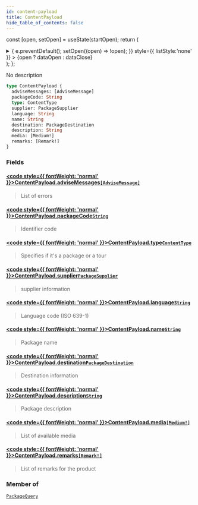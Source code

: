 ```yaml
---
id: content-payload
title: ContentPayload
hide_table_of_contents: false
---
```






const [open, setOpen] = useState(startOpen);
return (
<details {...(open ? { open: true } : {})} className="details" style={{ border:'none', boxShadow:'none', background:'var(--ifm-background-color)' }}>
<summary
onClick={(e) => {
e.preventDefault();
setOpen((open) => !open);
}}
style={{ listStyle:'none' }} >
{open ? dataOpen : dataClose}
</summary>
{open && children}
</details>
);
};

No description

```graphql
type ContentPayload {
  adviseMessages: [AdviseMessage]
  packageCode: String
  type: ContentType
  supplier: PackageSupplier
  language: String
  name: String
  destination: PackageDestination
  description: String
  media: [Medium!]
  remarks: [Remark!]
}
```

### Fields

#### [<code style={{ fontWeight: 'normal' }}>ContentPayload.<b>adviseMessages</b></code>](#)<Bullet />[`[AdviseMessage]`](/api/objects/advise-message) <Badge class="badge badge--secondary" text="list"/> <Badge class="badge badge--secondary" text="object"/>

> List of errors

#### [<code style={{ fontWeight: 'normal' }}>ContentPayload.<b>packageCode</b></code>](#)<Bullet />[`String`](/api/scalars/string) <Badge class="badge badge--secondary" text="scalar"/>

> Identifier code

#### [<code style={{ fontWeight: 'normal' }}>ContentPayload.<b>type</b></code>](#)<Bullet />[`ContentType`](/api/enums/content-type) <Badge class="badge badge--secondary" text="enum"/>

> Specifies if it's a package or a tour

#### [<code style={{ fontWeight: 'normal' }}>ContentPayload.<b>supplier</b></code>](#)<Bullet />[`PackageSupplier`](/api/objects/package-supplier) <Badge class="badge badge--secondary" text="object"/>

> supplier information

#### [<code style={{ fontWeight: 'normal' }}>ContentPayload.<b>language</b></code>](#)<Bullet />[`String`](/api/scalars/string) <Badge class="badge badge--secondary" text="scalar"/>

> Language code (ISO 639-1)

#### [<code style={{ fontWeight: 'normal' }}>ContentPayload.<b>name</b></code>](#)<Bullet />[`String`](/api/scalars/string) <Badge class="badge badge--secondary" text="scalar"/>

> Package name

#### [<code style={{ fontWeight: 'normal' }}>ContentPayload.<b>destination</b></code>](#)<Bullet />[`PackageDestination`](/api/objects/package-destination) <Badge class="badge badge--secondary" text="object"/>

> Destination information

#### [<code style={{ fontWeight: 'normal' }}>ContentPayload.<b>description</b></code>](#)<Bullet />[`String`](/api/scalars/string) <Badge class="badge badge--secondary" text="scalar"/>

> Package description

#### [<code style={{ fontWeight: 'normal' }}>ContentPayload.<b>media</b></code>](#)<Bullet />[`[Medium!]`](/api/objects/medium) <Badge class="badge badge--secondary" text="list"/> <Badge class="badge badge--secondary" text="object"/>

> List of available media

#### [<code style={{ fontWeight: 'normal' }}>ContentPayload.<b>remarks</b></code>](#)<Bullet />[`[Remark!]`](/api/objects/remark) <Badge class="badge badge--secondary" text="list"/> <Badge class="badge badge--secondary" text="object"/>

> List of remarks for the product

### Member of

[`PackageQuery`](/api/objects/package-query) <Badge class="badge badge--secondary" text="object"/>
